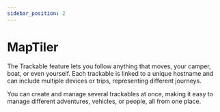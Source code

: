 ```yaml
---
sidebar_position: 2
---
```


# MapTiler

The Trackable feature lets you follow anything that moves, your camper, boat, or even yourself.
Each trackable is linked to a unique hostname and can include multiple devices or trips, representing different journeys.

You can create and manage several trackables at once, making it easy to manage different adventures, vehicles, or people, all from one place.